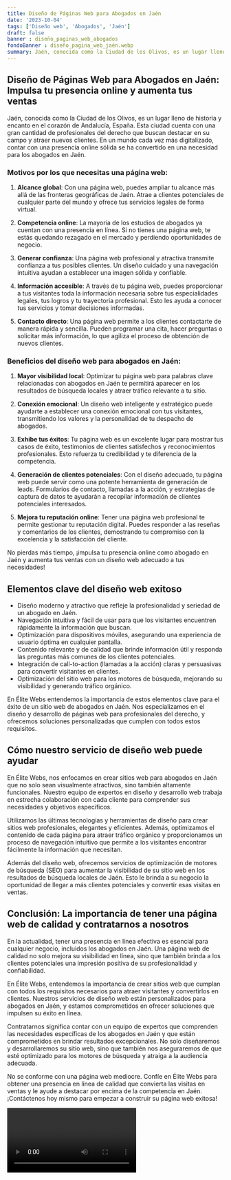 ```yaml
---
title: Diseño de Páginas Web para Abogados en Jaén
date: '2023-10-04'
tags: ['Diseño web', 'Abogados', 'Jaén']
draft: false
banner : diseño_paginas_web_abogados
fondoBanner : diseño_pagina_web_jaén.webp
summary: Jaén, conocida como la Ciudad de los Olivos, es un lugar lleno de historia y encanto en el corazón de Andalucía, España. Esta ciudad cuenta con una gran cantidad de profesionales del derecho que buscan destacar en su campo y atraer nuevos clientes. En un mundo cada vez más digitalizado, contar con una presencia online sólida se ha convertido en una necesidad para los abogados en Jaén.
---
```


## Diseño de Páginas Web para Abogados en Jaén: Impulsa tu presencia online y aumenta tus ventas

Jaén, conocida como la Ciudad de los Olivos, es un lugar lleno de historia y encanto en el corazón de Andalucía, España. Esta ciudad cuenta con una gran cantidad de profesionales del derecho que buscan destacar en su campo y atraer nuevos clientes. En un mundo cada vez más digitalizado, contar con una presencia online sólida se ha convertido en una necesidad para los abogados en Jaén.

### Motivos por los que necesitas una página web:

1. **Alcance global**: Con una página web, puedes ampliar tu alcance más allá de las fronteras geográficas de Jaén. Atrae a clientes potenciales de cualquier parte del mundo y ofrece tus servicios legales de forma virtual.

2. **Competencia online**: La mayoría de los estudios de abogados ya cuentan con una presencia en línea. Si no tienes una página web, te estás quedando rezagado en el mercado y perdiendo oportunidades de negocio.

3. **Generar confianza**: Una página web profesional y atractiva transmite confianza a tus posibles clientes. Un diseño cuidado y una navegación intuitiva ayudan a establecer una imagen sólida y confiable.

4. **Información accesible**: A través de tu página web, puedes proporcionar a tus visitantes toda la información necesaria sobre tus especialidades legales, tus logros y tu trayectoria profesional. Esto les ayuda a conocer tus servicios y tomar decisiones informadas.

5. **Contacto directo**: Una página web permite a los clientes contactarte de manera rápida y sencilla. Pueden programar una cita, hacer preguntas o solicitar más información, lo que agiliza el proceso de obtención de nuevos clientes.

### Beneficios del diseño web para abogados en Jaén:

1. **Mayor visibilidad local**: Optimizar tu página web para palabras clave relacionadas con abogados en Jaén te permitirá aparecer en los resultados de búsqueda locales y atraer tráfico relevante a tu sitio.

2. **Conexión emocional**: Un diseño web inteligente y estratégico puede ayudarte a establecer una conexión emocional con tus visitantes, transmitiendo los valores y la personalidad de tu despacho de abogados.

3. **Exhibe tus éxitos**: Tu página web es un excelente lugar para mostrar tus casos de éxito, testimonios de clientes satisfechos y reconocimientos profesionales. Esto refuerza tu credibilidad y te diferencia de la competencia.

4. **Generación de clientes potenciales**: Con el diseño adecuado, tu página web puede servir como una potente herramienta de generación de leads. Formularios de contacto, llamadas a la acción, y estrategias de captura de datos te ayudarán a recopilar información de clientes potenciales interesados.

5. **Mejora tu reputación online**: Tener una página web profesional te permite gestionar tu reputación digital. Puedes responder a las reseñas y comentarios de los clientes, demostrando tu compromiso con la excelencia y la satisfacción del cliente.

No pierdas más tiempo, ¡impulsa tu presencia online como abogado en Jaén y aumenta tus ventas con un diseño web adecuado a tus necesidades!

<GifSeo />

<Cta />

## Elementos clave del diseño web exitoso

- Diseño moderno y atractivo que refleje la profesionalidad y seriedad de un abogado en Jaén.
- Navegación intuitiva y fácil de usar para que los visitantes encuentren rápidamente la información que buscan.
- Optimización para dispositivos móviles, asegurando una experiencia de usuario óptima en cualquier pantalla.
- Contenido relevante y de calidad que brinde información útil y responda las preguntas más comunes de los clientes potenciales.
- Integración de call-to-action (llamadas a la acción) claras y persuasivas para convertir visitantes en clientes.
- Optimización del sitio web para los motores de búsqueda, mejorando su visibilidad y generando tráfico orgánico. 

En Élite Webs entendemos la importancia de estos elementos clave para el éxito de un sitio web de abogados en Jaén. Nos especializamos en el diseño y desarrollo de páginas web para profesionales del derecho, y ofrecemos soluciones personalizadas que cumplen con todos estos requisitos.

## Cómo nuestro servicio de diseño web puede ayudar

En Élite Webs, nos enfocamos en crear sitios web para abogados en Jaén que no solo sean visualmente atractivos, sino también altamente funcionales. Nuestro equipo de expertos en diseño y desarrollo web trabaja en estrecha colaboración con cada cliente para comprender sus necesidades y objetivos específicos.

Utilizamos las últimas tecnologías y herramientas de diseño para crear sitios web profesionales, elegantes y eficientes. Además, optimizamos el contenido de cada página para atraer tráfico orgánico y proporcionamos un proceso de navegación intuitivo que permite a los visitantes encontrar fácilmente la información que necesitan.

Además del diseño web, ofrecemos servicios de optimización de motores de búsqueda (SEO) para aumentar la visibilidad de su sitio web en los resultados de búsqueda locales de Jaén. Esto le brinda a su negocio la oportunidad de llegar a más clientes potenciales y convertir esas visitas en ventas.

## Conclusión: La importancia de tener una página web de calidad y contratarnos a nosotros

En la actualidad, tener una presencia en línea efectiva es esencial para cualquier negocio, incluidos los abogados en Jaén. Una página web de calidad no solo mejora su visibilidad en línea, sino que también brinda a los clientes potenciales una impresión positiva de su profesionalidad y confiabilidad.

En Élite Webs, entendemos la importancia de crear sitios web que cumplan con todos los requisitos necesarios para atraer visitantes y convertirlos en clientes. Nuestros servicios de diseño web están personalizados para abogados en Jaén, y estamos comprometidos en ofrecer soluciones que impulsen su éxito en línea.

Contratarnos significa contar con un equipo de expertos que comprenden las necesidades específicas de los abogados en Jaén y que están comprometidos en brindar resultados excepcionales. No solo diseñaremos y desarrollaremos su sitio web, sino que también nos aseguraremos de que esté optimizado para los motores de búsqueda y atraiga a la audiencia adecuada.

No se conforme con una página web mediocre. Confíe en Élite Webs para obtener una presencia en línea de calidad que convierta las visitas en ventas y le ayude a destacar por encima de la competencia en Jaén. ¡Contáctenos hoy mismo para empezar a construir su página web exitosa!

<Video />

<CtaBot job='Abogados' city='Jaén'/>

<Gmaps query='Jaén+españa+maps' />